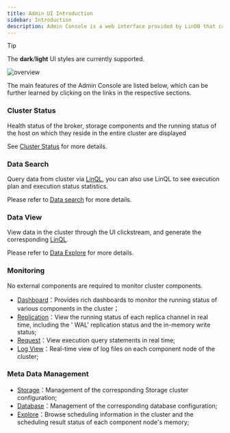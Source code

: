 ```yaml
---
title: Admin UI Introduction 
sidebar: Introduction
description: Admin Console is a web interface provided by LinDB that can be used to monitor the status of the cluster and query	the data in the cluster. The Admin Console is built into LinDB's brokel	node, no independent deployment is required.
---
```


> [!TIP]
> The **dark**/**light** UI styles are currently supported.

![overview](/img/lindb/guide/admin_ui/overview.png)

The main features of the Admin Console are listed below, which can be further learned by clicking on the links in the
respective sections.

### Cluster Status

Health status of the broker, storage components and the running status of the host on which they reside in the
entire cluster are displayed

See [Cluster Status](/docs/lindb/reference/admin-ui/overview) for more details.

### Data Search

Query data from cluster via [LinQL](/docs/lindb/reference/lin-ql), you can also use LinQL to see execution plan and execution status
statistics.

Please refer to [Data search](/docs/lindb/reference/admin-ui/search) for more details.

### Data View

View data in the cluster through the UI clickstream, and generate the corresponding [LinQL](/docs/lindb/reference/lin-ql).

Please refer to [Data Explore](/docs/lindb/reference/admin-ui/explore) for more details.

### Monitoring

No external components are required to monitor cluster components.

- [Dashboard](/docs/lindb/reference/admin-ui/monitoring#dashboard)：Provides rich dashboards to monitor the running status of various components in
  the cluster；
- [Replication](/docs/lindb/reference/admin-ui/monitoring#replication)：View the running status of each replica channel in real time, including the '
  WAL' replication status and the in-memory write status;
- [Request](/docs/lindb/reference/admin-ui/monitoring#request)：View execution query statements in real time;
- [Log View](/docs/lindb/reference/admin-ui/monitoring#log-view)：Real-time view of log files on each component node of the cluster;

### Meta Data Management

- [Storage](/docs/lindb/reference/admin-ui/metadata#storage)：Management of the corresponding Storage cluster configuration;
- [Database](/docs/lindb/reference/admin-ui/metadata#database)：Management of the corresponding database configuration;
- [Explore](/docs/lindb/reference/admin-ui/metadata#explore)：Browse scheduling information in the cluster and the scheduling result status of each
  component node's memory;
